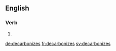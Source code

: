 ==English==

===Verb===
{{head|en|verb form}}

# {{en-third-person singular of|decarbonize}}

[[de:decarbonizes]]
[[fr:decarbonizes]]
[[sv:decarbonizes]]
